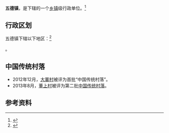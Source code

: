 {{中国乡级行政区|52/06/23/105/000}}

'''五德镇'''，是{{PRC admin/fullname|52/06/23/105/000|3}}下辖的一个[[乡镇|乡镇]]级行政单位。<ref>{{PRC admin/ref sgc|{{PRC admin/parent|52/06/23/105/000}}}}</ref>

== 行政区划 ==

五德镇下辖以下地区：<ref>{{PRC admin/ref sgc|52/06/23/105/000}}</ref>

{{PRC admin/children|52/06/23/105/000}}。

==中国传统村落==
* 2012年12月，[[大寨村|大寨村]]被评为首批“中国传统村落”。
* 2013年8月，[[董上村|董上村]]被评为第二批[[中国传统村落|中国传统村落]]。

== 参考资料 ==

{{reflist}}

{{行政区划小作品}}
{{PRC admin/navcat|52/06/23/105/000}}